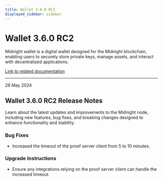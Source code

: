 ```yaml
---
title: Wallet 3.6.0 RC2
displayed_sidebar: sidebar
---
```


# Wallet 3.6.0 RC2

Midnight wallet is a digital wallet designed for the Midnight blockchain, enabling users to securely store private keys, manage assets, and interact with decentralized applications.

[Link to related documentation](../../learn/introduction/wallets)

---

<div 
  style={{
    marginTop: '0',
    fontSize: '1rem',
    fontWeight: 'normal',
    marginBottom: '0.5rem'
  }}
>
  29 May 2024
</div>

## Wallet 3.6.0 RC2 Release Notes

Learn about the latest updates and improvements to the Midnight node, including new features, bug fixes, and breaking changes designed to enhance functionality and stability.

### Bug Fixes

- Increased the timeout of the proof server client from 5 to 10 minutes.  


### Upgrade Instructions

- Ensure any integrations relying on the proof server client can handle the increased timeout.  